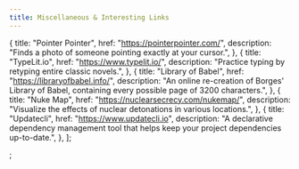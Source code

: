 ```yaml
---
title: Miscellaneous & Interesting Links
---
```



  {
    title: "Pointer Pointer",
    href: "https://pointerpointer.com/",
    description: "Finds a photo of someone pointing exactly at your cursor.",
  },
  {
    title: "TypeLit.io",
    href: "https://www.typelit.io/",
    description: "Practice typing by retyping entire classic novels.",
  },
  {
    title: "Library of Babel",
    href: "https://libraryofbabel.info/",
    description:
      "An online re-creation of Borges' Library of Babel, containing every possible page of 3200 characters.",
  },
  {
    title: "Nuke Map",
    href: "https://nuclearsecrecy.com/nukemap/",
    description:
      "Visualize the effects of nuclear detonations in various locations.",
  },
  {
    title: "Updatecli",
    href: "https://www.updatecli.io",
    description:
      "A declarative dependency management tool that helps keep your project dependencies up-to-date.",
  },
];

<MyLinkGrid links={miscellaneousLinks} gridTitle="Curated & Curious Finds" />;
